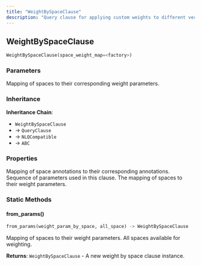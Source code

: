 ```yaml
---
title: "WeightBySpaceClause"
description: "Query clause for applying custom weights to different vector spaces"
---
```


## WeightBySpaceClause

```python
WeightBySpaceClause(space_weight_map=<factory>)
```

### Parameters

<ParamField path="space_weight_map" type="SpaceWeightMap" default="<factory>">
Mapping of spaces to their corresponding weight parameters.
</ParamField>

### Inheritance

**Inheritance Chain**: 
- `WeightBySpaceClause` 
- → `QueryClause`
- → `NLQCompatible`
- → `ABC`

### Properties

<ParamField path="annotation_by_space_annotation" type="dict[str, str]">
Mapping of space annotations to their corresponding annotations.
</ParamField>

<ParamField path="params" type="Sequence[TypedParam | Evaluated[TypedParam]]">
Sequence of parameters used in this clause.
</ParamField>

<ParamField path="space_weight_map" type="SpaceWeightMap">
The mapping of spaces to their weight parameters.
</ParamField>

### Static Methods

#### from_params()

```python
from_params(weight_param_by_space, all_space) -> WeightBySpaceClause
```

<ParamField path="weight_param_by_space" type="Mapping[Space, NumericParamType]" required>
Mapping of spaces to their weight parameters.
</ParamField>

<ParamField path="all_space" type="Sequence[Space]" required>
All spaces available for weighting.
</ParamField>

**Returns**: `WeightBySpaceClause` - A new weight by space clause instance.